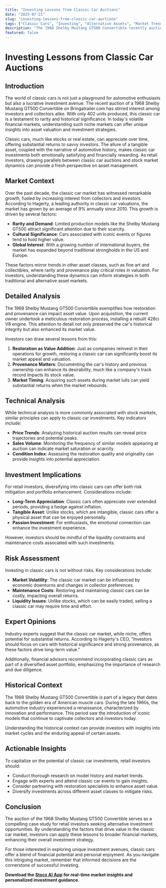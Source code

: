 ```yaml
---
title: "Investing Lessons from Classic Car Auctions"
date: "2025-07-21"
slug: "investing-lessons-from-classic-car-auctions"
tags: ["Classic Cars", "Investing", "Alternative Assets", "Market Trends", "Asset Valuation", "Shelby Mustang", "Financial Markets", "Investment Strategies", "Risk Management", "Historical Context"]
description: "The 1968 Shelby Mustang GT500 Convertible recently auctioned on Bringatrailer.com highlights intriguing parallels between classic car markets and financial investments. This blog post delves into how retail investors can draw actionable insights from such events. We explore broader market trends, historical contexts, and expert analyses to provide a comprehensive guide for making informed investment decisions. By examining the meticulous restoration and the resulting valuation of this classic car, investors can glean valuable lessons on asset appreciation, market timing, and the influence of historical significance. Amid fluctuating financial markets, understanding these dynamics is crucial for building a resilient investment portfolio."
featured: false
---
```


# Investing Lessons from Classic Car Auctions

## Introduction

The world of classic cars is not just a playground for automotive enthusiasts but also a lucrative investment avenue. The recent auction of a 1968 Shelby Mustang GT500 Convertible on Bringatrailer.com has stirred interest among investors and collectors alike. With only 402 units produced, this classic car is a testament to rarity and historical significance. In today's volatile financial markets, understanding such niche markets can offer unique insights into asset valuation and investment strategies.

Classic cars, much like stocks or real estate, can appreciate over time, offering substantial returns to savvy investors. The allure of a tangible asset, coupled with the narrative of automotive history, makes classic car investments both emotionally satisfying and financially rewarding. As retail investors, drawing parallels between classic car auctions and stock market dynamics can provide a fresh perspective on asset management.

## Market Context

Over the past decade, the classic car market has witnessed remarkable growth, fueled by increasing interest from collectors and investors. According to Hagerty, a leading authority in classic car valuations, the market has grown by an average of 9% annually since 2010. This growth is driven by several factors:

- **Rarity and Demand**: Limited production models like the Shelby Mustang GT500 attract significant attention due to their scarcity.
- **Cultural Significance**: Cars associated with iconic events or figures tend to hold higher value.
- **Global Interest**: With a growing number of international buyers, the market has expanded beyond traditional strongholds in the US and Europe.

These factors mirror trends in other asset classes, such as fine art and collectibles, where rarity and provenance play critical roles in valuation. For investors, understanding these dynamics can inform strategies in both traditional and alternative asset markets.

## Detailed Analysis

The 1968 Shelby Mustang GT500 Convertible exemplifies how restoration and provenance can impact asset value. Upon acquisition, the current owner undertook a meticulous restoration process, installing a rebuilt 428ci V8 engine. This attention to detail not only preserved the car's historical integrity but also enhanced its market value.

Investors can draw several lessons from this:

1. **Restoration as Value Addition**: Just as companies reinvest in their operations for growth, restoring a classic car can significantly boost its market appeal and valuation.
2. **Provenance Matters**: Documenting the car's history and previous ownership can enhance its desirability, much like a company's track record impacts its stock value.
3. **Market Timing**: Acquiring such assets during market lulls can yield substantial returns when the market rebounds.

## Technical Analysis

While technical analysis is more commonly associated with stock markets, similar principles can apply to classic car investments. Key indicators include:

- **Price Trends**: Analyzing historical auction results can reveal price trajectories and potential peaks.
- **Sales Volume**: Monitoring the frequency of similar models appearing at auction can indicate market saturation or scarcity.
- **Condition Index**: Assessing the restoration quality and originality can provide insights into potential appreciation.

## Investment Implications

For retail investors, diversifying into classic cars can offer both risk mitigation and portfolio enhancement. Considerations include:

- **Long-Term Appreciation**: Classic cars often appreciate over extended periods, providing a hedge against inflation.
- **Tangible Asset**: Unlike stocks, which are intangible, classic cars offer a physical asset that can be enjoyed personally.
- **Passion Investment**: For enthusiasts, the emotional connection can enhance the investment experience.

However, investors should be mindful of the liquidity constraints and maintenance costs associated with such investments.

## Risk Assessment

Investing in classic cars is not without risks. Key considerations include:

- **Market Volatility**: The classic car market can be influenced by economic downturns and changes in collector preferences.
- **Maintenance Costs**: Restoring and maintaining classic cars can be costly, impacting overall returns.
- **Liquidity Issues**: Unlike stocks, which can be easily traded, selling a classic car may require time and effort.

## Expert Opinions

Industry experts suggest that the classic car market, while niche, offers potential for substantial returns. According to Hagerty's CEO, "Investors should focus on cars with historical significance and strong provenance, as these factors drive long-term value."

Additionally, financial advisors recommend incorporating classic cars as part of a diversified asset portfolio, emphasizing the importance of research and due diligence.

## Historical Context

The 1968 Shelby Mustang GT500 Convertible is part of a legacy that dates back to the golden era of American muscle cars. During the late 1960s, the automotive industry experienced a renaissance, characterized by innovation and performance. This period saw the introduction of iconic models that continue to captivate collectors and investors today.

Understanding the historical context can provide investors with insights into market cycles and the enduring appeal of certain assets.

## Actionable Insights

To capitalize on the potential of classic car investments, retail investors should:

- Conduct thorough research on model history and market trends.
- Engage with experts and attend classic car events to gain insights.
- Consider partnering with restoration specialists to enhance asset value.
- Diversify investments across different asset classes to mitigate risks.

## Conclusion

The auction of the 1968 Shelby Mustang GT500 Convertible serves as a compelling case study for retail investors seeking alternative investment opportunities. By understanding the factors that drive value in the classic car market, investors can apply these lessons to broader financial markets, enhancing their overall investment strategy.

For those interested in exploring unique investment avenues, classic cars offer a blend of financial potential and personal enjoyment. As you navigate this intriguing market, remember that informed decisions are the cornerstone of successful investing.

**Download the [Stocx AI App](https://stocx.co) for real-time market insights and personalized investment guidance.**
